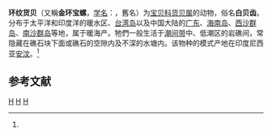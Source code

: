{{Speciesbox
| taxon = Monetaria annulus
| image = Cypraeaannulus.jpg
| binomial_authority = ([[卡尔·林奈|Linnaeus]], 1758)<ref name='id10663'>{{cite web| url =http://www.bioinfo.cn/db05/BjdwSpecies.php?action=view&id=10663| title =环纹货贝| work =《中国动物物种编目数据库》| publisher =中国科学院微生物研究所| author =中国科学院动物研究所| accessdate =2009-04-28| deadurl =yes| archiveurl =https://web.archive.org/web/20160305074718/http://www.bioinfo.cn/db05/BjdwSpecies.php?action=view&id=10663| archivedate =2016-03-05}}</ref>
}}

'''环纹货贝'''（又稱'''金环宝螺'''，[[学名|学名]]：{{lang|la|''Monetaria annulus''}}，舊名{{lang|la|''Cypraea annulus''}}）为[[宝贝科|宝贝科]][[货贝属|货贝属]]的动物，俗名'''白贝齿'''。分布于太平洋和印度洋的暖水区、[[台湾岛|台湾岛]]以及中国大陆的[[广东|广东]]、[[海南岛|海南岛]]、[[西沙群岛|西沙群岛]]、[[南沙群岛|南沙群岛]]等地，属于暖海产。牠們一般生活于[[潮间带|潮间带]]中、低潮区的岩礁间，常隐藏在礁石块下面或礁石的空隙内及不深的水塘内。该物种的模式产地在印度尼西亚[[安汶|安汶]]。<ref name='id10663'/>

== 参考文献 ==
{{reflist}}

{{Commonscat|Cypraea annulus}}
{{Commonscat|Monetaria annulus}}
{{软体动物小作品}}
{{先秦貨幣}}
{{Taxonbar}}
[[Category:货贝属|H]]
[[Category:_卡尔·林奈命名的生物分类|H]]
[[Category:_1758年描述的动物|H]]